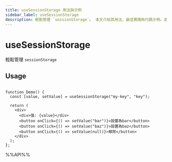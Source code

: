```yaml
---
title: useSessionStorage 用法與示例
sidebar_label: useSessionStorage
description: 輕鬆管理 `sessionStorage`。 本文介紹其用法、最佳實踐與代碼示例。適用於 React 開發中需要處理副作用的場景。
---
```

# useSessionStorage

輕鬆管理 `sessionStorage`

## Usage

```tsx live

function Demo() {
  const [value, setValue] = useSessionStorage("my-key", "key");

  return (
    <div>
      <div>值: {value}</div>
      <button onClick={() => setValue("bar")}>設置為bar</button>
      <button onClick={() => setValue("baz")}>設置為baz</button>
      <button onClick={() => setValue(null)}>移除</button>
    </div>
  );
};

```

%%API%%